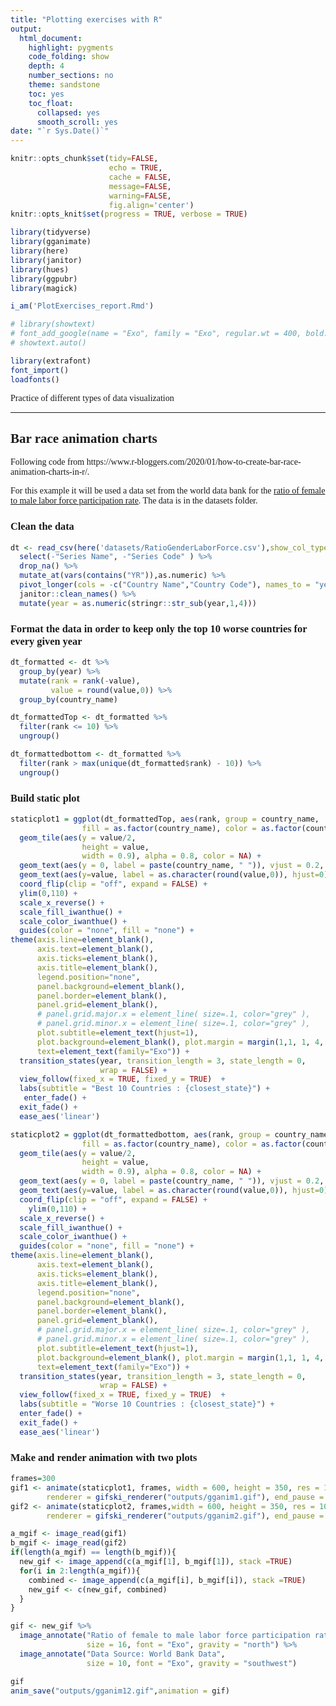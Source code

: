 ```yaml
---
title: "Plotting exercises with R"
output:
  html_document:
    highlight: pygments
    code_folding: show
    depth: 4
    number_sections: no
    theme: sandstone
    toc: yes
    toc_float:
      collapsed: yes
      smooth_scroll: yes
date: "`r Sys.Date()`"
---
```


<style type="text/css">
  body{
  font-family: Exo;
}
</style>

```r
knitr::opts_chunk$set(tidy=FALSE,
                      echo = TRUE, 
                      cache = FALSE,
                      message=FALSE,
                      warning=FALSE,
                      fig.align='center')
knitr::opts_knit$set(progress = TRUE, verbose = TRUE)

library(tidyverse)
library(gganimate)
library(here)
library(janitor)
library(hues)
library(ggpubr)
library(magick)

i_am('PlotExercises_report.Rmd')

# library(showtext)
# font_add_google(name = "Exo", family = "Exo", regular.wt = 400, bold.wt = 700)
# showtext.auto()

library(extrafont)
font_import()
loadfonts()
```

Practice of different types of data visualization 

****

## Bar race animation charts

Following code from https://www.r-bloggers.com/2020/01/how-to-create-bar-race-animation-charts-in-r/.

For this example it will be used a data set from the world data bank for the [ratio of female to male labor force participation rate](https://databank.worldbank.org/source/gender-statistics/Type/TABLE/preview/on#). The data is in the datasets folder.

### Clean the data

```r
dt <- read_csv(here('datasets/RatioGenderLaborForce.csv'),show_col_types = FALSE, na = "..") %>%
  select(-"Series Name", -"Series Code" ) %>%
  drop_na() %>%
  mutate_at(vars(contains("YR")),as.numeric) %>%
  pivot_longer(cols = -c("Country Name","Country Code"), names_to = "year") %>%
  janitor::clean_names() %>%
  mutate(year = as.numeric(stringr::str_sub(year,1,4))) 
```

### Format the data in order to keep only the top 10 worse countries for every given year

```r
dt_formatted <- dt %>%
  group_by(year) %>% 
  mutate(rank = rank(-value),
         value = round(value,0)) %>%
  group_by(country_name) 

dt_formattedTop <- dt_formatted %>%
  filter(rank <= 10) %>%
  ungroup()

dt_formattedbottom <- dt_formatted %>%
  filter(rank > max(unique(dt_formatted$rank) - 10)) %>%
  ungroup()
```

### Build static plot

```r
staticplot1 = ggplot(dt_formattedTop, aes(rank, group = country_name,
                fill = as.factor(country_name), color = as.factor(country_name))) +
  geom_tile(aes(y = value/2,
                height = value,
                width = 0.9), alpha = 0.8, color = NA) +
  geom_text(aes(y = 0, label = paste(country_name, " ")), vjust = 0.2, hjust = 1) +
  geom_text(aes(y=value, label = as.character(round(value,0)), hjust=0)) +
  coord_flip(clip = "off", expand = FALSE) +
  ylim(0,110) +
  scale_x_reverse() +
  scale_fill_iwanthue() +
  scale_color_iwanthue() +
  guides(color = "none", fill = "none") +
theme(axis.line=element_blank(),
      axis.text=element_blank(),
      axis.ticks=element_blank(),
      axis.title=element_blank(),
      legend.position="none",
      panel.background=element_blank(),
      panel.border=element_blank(),
      panel.grid=element_blank(),
      # panel.grid.major.x = element_line( size=.1, color="grey" ),
      # panel.grid.minor.x = element_line( size=.1, color="grey" ),
      plot.subtitle=element_text(hjust=1),
      plot.background=element_blank(), plot.margin = margin(1,1, 1, 4, "cm"),
      text=element_text(family="Exo")) +  
  transition_states(year, transition_length = 3, state_length = 0,
                    wrap = FALSE) +
  view_follow(fixed_x = TRUE, fixed_y = TRUE)  +
  labs(subtitle = "Best 10 Countries : {closest_state}") +
   enter_fade() + 
  exit_fade() +
  ease_aes('linear')

staticplot2 = ggplot(dt_formattedbottom, aes(rank, group = country_name,
                fill = as.factor(country_name), color = as.factor(country_name))) +
  geom_tile(aes(y = value/2,
                height = value,
                width = 0.9), alpha = 0.8, color = NA) +
  geom_text(aes(y = 0, label = paste(country_name, " ")), vjust = 0.2, hjust = 1) +
  geom_text(aes(y=value, label = as.character(round(value,0)), hjust=0)) + #-0.5
  coord_flip(clip = "off", expand = FALSE) +
    ylim(0,110) +
  scale_x_reverse() +
  scale_fill_iwanthue() +
  scale_color_iwanthue() +
  guides(color = "none", fill = "none") +
theme(axis.line=element_blank(),
      axis.text=element_blank(),
      axis.ticks=element_blank(),
      axis.title=element_blank(),
      legend.position="none",
      panel.background=element_blank(),
      panel.border=element_blank(),
      panel.grid=element_blank(),
      # panel.grid.major.x = element_line( size=.1, color="grey" ),
      # panel.grid.minor.x = element_line( size=.1, color="grey" ),
      plot.subtitle=element_text(hjust=1),
      plot.background=element_blank(), plot.margin = margin(1,1, 1, 4, "cm"),
      text=element_text(family="Exo")) +  
  transition_states(year, transition_length = 3, state_length = 0,
                    wrap = FALSE) +
  view_follow(fixed_x = TRUE, fixed_y = TRUE)  +
  labs(subtitle = "Worse 10 Countries : {closest_state}") +
  enter_fade() + 
  exit_fade() +
  ease_aes('linear')

```

### Make and render animation with two plots

```r
frames=300
gif1 <- animate(staticplot1, frames, width = 600, height = 350, res = 100, duration = 30,
        renderer = gifski_renderer("outputs/gganim1.gif"), end_pause = 20)
gif2 <- animate(staticplot2, frames,width = 600, height = 350, res = 100, duration = 30,
        renderer = gifski_renderer("outputs/gganim2.gif"), end_pause = 20)

a_mgif <- image_read(gif1)
b_mgif <- image_read(gif2)
if(length(a_mgif) == length(b_mgif)){
  new_gif <- image_append(c(a_mgif[1], b_mgif[1]), stack =TRUE)
  for(i in 2:length(a_mgif)){
    combined <- image_append(c(a_mgif[i], b_mgif[i]), stack =TRUE)
    new_gif <- c(new_gif, combined)
  }
}

gif <- new_gif %>%
  image_annotate("Ratio of female to male labor force participation rate", 
                 size = 16, font = "Exo", gravity = "north") %>%
  image_annotate("Data Source: World Bank Data", 
                 size = 10, font = "Exo", gravity = "southwest")

gif
anim_save("outputs/gganim12.gif",animation = gif)
```

